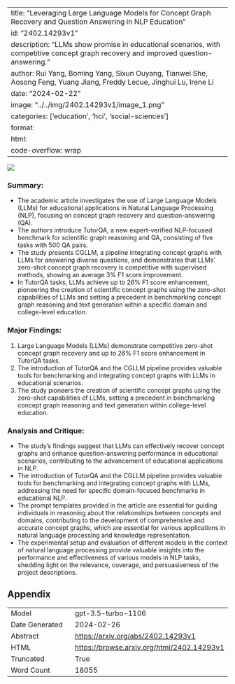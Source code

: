 
---
title: "Leveraging Large Language Models for Concept Graph Recovery and Question Answering in NLP Education"
id: "2402.14293v1"
description: "LLMs show promise in educational scenarios, with competitive concept graph recovery and improved question-answering."
author: Rui Yang, Boming Yang, Sixun Ouyang, Tianwei She, Aosong Feng, Yuang Jiang, Freddy Lecue, Jinghui Lu, Irene Li
date: "2024-02-22"
image: "../../img/2402.14293v1/image_1.png"
categories: ['education', 'hci', 'social-sciences']
format:
  html:
    code-overflow: wrap
---

![](../../img/2402.14293v1/image_1.png)

### Summary:
- The academic article investigates the use of Large Language Models (LLMs) for educational applications in Natural Language Processing (NLP), focusing on concept graph recovery and question-answering (QA).
- The authors introduce TutorQA, a new expert-verified NLP-focused benchmark for scientific graph reasoning and QA, consisting of five tasks with 500 QA pairs.
- The study presents CGLLM, a pipeline integrating concept graphs with LLMs for answering diverse questions, and demonstrates that LLMs' zero-shot concept graph recovery is competitive with supervised methods, showing an average 3% F1 score improvement.
- In TutorQA tasks, LLMs achieve up to 26% F1 score enhancement, pioneering the creation of scientific concept graphs using the zero-shot capabilities of LLMs and setting a precedent in benchmarking concept graph reasoning and text generation within a specific domain and college-level education.

### Major Findings:
1. Large Language Models (LLMs) demonstrate competitive zero-shot concept graph recovery and up to 26% F1 score enhancement in TutorQA tasks.
2. The introduction of TutorQA and the CGLLM pipeline provides valuable tools for benchmarking and integrating concept graphs with LLMs in educational scenarios.
3. The study pioneers the creation of scientific concept graphs using the zero-shot capabilities of LLMs, setting a precedent in benchmarking concept graph reasoning and text generation within college-level education.

### Analysis and Critique:
- The study's findings suggest that LLMs can effectively recover concept graphs and enhance question-answering performance in educational scenarios, contributing to the advancement of educational applications in NLP.
- The introduction of TutorQA and the CGLLM pipeline provides valuable tools for benchmarking and integrating concept graphs with LLMs, addressing the need for specific domain-focused benchmarks in educational NLP.
- The prompt templates provided in the article are essential for guiding individuals in reasoning about the relationships between concepts and domains, contributing to the development of comprehensive and accurate concept graphs, which are essential for various applications in natural language processing and knowledge representation.
- The experimental setup and evaluation of different models in the context of natural language processing provide valuable insights into the performance and effectiveness of various models in NLP tasks, shedding light on the relevance, coverage, and persuasiveness of the project descriptions.

## Appendix

|          |          |
|----------|----------|
| Model     | gpt-3.5-turbo-1106       |
| Date Generated     | 2024-02-26       |
| Abstract | [https://arxiv.org/abs/2402.14293v1](https://arxiv.org/abs/2402.14293v1)        |
| HTML     | [https://browse.arxiv.org/html/2402.14293v1](https://browse.arxiv.org/html/2402.14293v1)       |
| Truncated       | True       |
| Word Count       | 18055       |
